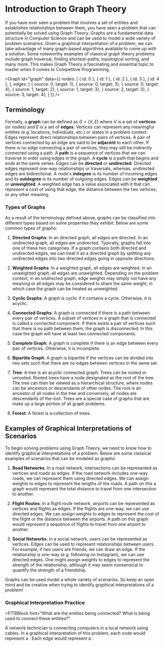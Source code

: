 # Introduction to Graph Theory

If you have ever seen a problem that involves a set of entities and establishes relationships
between them, you have seen a problem that can potentially be solved using Graph Theory. Graphs are
a fundamental data structure in Computer Science and can be used to model a wide variety of problem
scenarios. Given a graphical interpretation of a problem, we can take advantage of many graph-based
algorithms available to come up with a solution. Some noteworthy examples of classical graph theory
problems include graph traversal, finding shortest-paths, topological sorting, and many more. This
makes Graph Theory a fascinating and essential topic to master when it comes to Competitive
Programming.

<Graph
  id="graph"
  data={{
    nodes: [
      { id: 0 }, 
      { id: 1 }, 
      { id: 2 }, 
      { id: 3 },
      { id: 4 },
    ],
    edges: [
      { source: 0, target: 1},
      { source: 0, target: 3},
      { source: 0, target: 4},
      { source: 1, target: 2},
      { source: 1, target: 3},
      { source: 2, target: 3},
      { source: 3, target: 4},
    ]
  }}
/>

## Terminology

Formally, a **graph** can be defined as $G=(V,E)$ where $V$ is a set of **vertices** (or nodes) and
$E$ is a set of **edges**. Vertices can represent any meaningful entities (e.g. locations,
individuals, etc.) or states in a problem context. Edges represent direct relationships between
pairs of vertices. A pair of vertices connected by an edge are said to be **adjacent** to each
other. If there is no edge connecting a pair of vertices, they may still be indirectly connected
using a path. A **path** is a sequence of vertices that we can traverse in order using edges in the
graph. A **cycle** is a path that begins and ends at the same vertex. Edges can be **directed** or
**undirected**. Directed edges represent one-way relationships or traversals, whereas, undirected
edges are bidirectional. A node's **indegree** is its number of incoming edges and its **outdegree**
is its number of outgoing edges. Edges can be **weighted** or **unweighted**. A weighted edge has a
value associated with it that can represent a cost of using that edge, the distance between the two
vertices, or any other meaning.

### Types of Graphs

As a result of the terminology defined above, graphs can be classified into different types based on
some properties they exhibit.  Below are some common types of graphs:

1. **Directed Graphs**: In an directed graph, all edges are directed. In an
undirected graph, all edges are undirected. Typically, graphs fall into one of these two categories.
If a graph contains both directed and undirected edges, we can treat it as a directed graph by
splitting any undirected edges into two directed edges going in opposite directions.

2. **Weighted Graphs**: In a weighted graph, all edges are weighted. In an unweighted
graph, all edges are unweighted. Depending on the problem context, in an undirected graph, edge
weights may simply not have any meaning or all edges may be considered to share the same weight, in
which case the graph can be treated as unweighted.

3. **Cyclic Graphs**: A graph is cyclic if it contains a cycle. Otherwise, it is acyclic.

4. **Connected Graphs**: A graph is connected if there is a path between every pair of vertices.
A subset of vertices in a graph that is connected is called a connected component. If there
exists a pair of vertices such that there is no path between them, the graph is disconnected. In
this case the graph will have at least two connected components.

9. **Complete Graph**: A graph is complete if there is an edge between every pair of vertices.
Otherwise, it is incomplete.

10. **Bipartite Graph**: A graph is bipartite if the vertices can be divided into two sets such that
there are no edges between vertices in the same set.

11. **Tree**: A tree is an acyclic connected graph. Trees can be rooted or unrooted. Rooted trees
have a node designated as the root of the tree. The tree can then be viewed as a hierarchical
structure, where nodes can be ancestors or descendants of other nodes. The root is an ancestor of
all nodes in the tree and conversely, all nodes are descendants of the root.  Trees are a special
case of graphs that are make up a large portion of all graph problems. 

12. **Forest**: A forest is a collection of trees.

## Examples of Graphical Interpretations of Scenarios

To begin solving problems using Graph Theory, we need to know how to identify graphical
interpretations of a problem. Below are some classical examples of scenarios that can be modeled as
graphs:

1. **Road Networks**: In a road network, intersections can be represented as vertices and roads as
edges. If the road network includes one-way roads, we can represent them using directed edges. We
can assign weights to edges to represent the lengths of the roads. A path on this a graph would
represent the total distance to travel from one intersection to another.

2. **Flight Routes**: In a flight route network, airports can be represented as vertices and flights
as edges. If the flights are one-way, we can use directed edges. We can assign weights to edges to
represent the cost of the flight or the distance between the airports. A path on this graph would
represent a sequence of flights to travel from one airport to another. 

3. **Social Networks**: In a social network, users can be represented as vertices. Edges can be used
to represent relationships between users. For example, if two users are friends, we can draw an
edge. If the relationship is one-way (e.g. following on Instagram), we can use directed edges. One
might assign weights to edges to represent the strength of the relationship, although it may seem
nonsensical to quantify the strength of a friendship. 

Graphs can be used model a whole variety of scenarios. So keep an open mind and be creative when
trying to identify graphical interpretations of a problem!

### Graphical Interpretation Practice

<FITBBlock hint="What are the entities being connected? What is being used to connect these
  entities?"
>
  A network technician is connecting computers in a local network using cables. In a graphical
  interpretation of this problem, each node would represent a <FITBBlank correctAnswer="computer"/>.
  Each edge would represent a <FITBBlank correctAnswer="cable"/>. 
</FITBBlock>
